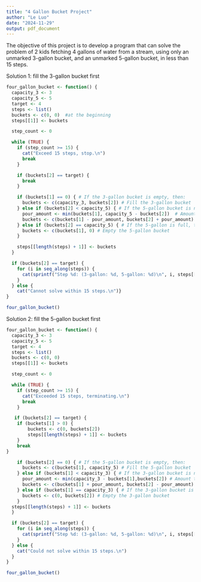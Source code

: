 ```yaml
---
title: "4 Gallon Bucket Project"
author: "Le Luo"
date: "2024-11-29"
output: pdf_document
---
```

The objective of this project is to develop a program that can solve the problem of
2 kids fetching 4 gallons of water from a stream, using only an unmarked 3-gallon
bucket, and an unmarked 5-gallon bucket, in less than 15 steps.

Solution 1: fill the 3-gallon bucket first
```r
four_gallon_bucket <- function() {
  capacity_3 <- 3
  capacity_5 <- 5
  target <- 4
  steps <- list()
  buckets <- c(0, 0)  #at the beginning
  steps[[1]] <- buckets

  step_count <- 0

  while (TRUE) {
    if (step_count >= 15) {
      cat("Exceed 15 steps, stop.\n")
      break
    }

    if (buckets[2] == target) {
      break
    }

    if (buckets[1] == 0) { # If the 3-gallon bucket is empty, then:
      buckets <- c(capacity_3, buckets[2]) # Fill the 3-gallon bucket
    } else if (buckets[2] < capacity_5) { # If the 5-gallon bucket is not full, then:
      pour_amount <- min(buckets[1], capacity_5 - buckets[2])  # Amount to be poured from 3-gallon to 5-gallon bucket
      buckets <- c(buckets[1] - pour_amount, buckets[2] + pour_amount) # Pour from 3-gallon to 5-gallon so fill the 5-gallon
    } else if (buckets[2] == capacity_5) { # If the 5-gallon is full, then:
      buckets <- c(buckets[1], 0) # Empty the 5-gallon bucket
    }

    steps[[length(steps) + 1]] <- buckets
  }

  if (buckets[2] == target) {
    for (i in seq_along(steps)) {
      cat(sprintf("Step %d: (3-gallon: %d, 5-gallon: %d)\n", i, steps[[i]][1], steps[[i]][2]))
    }
  } else {
    cat("Cannot solve within 15 steps.\n")}
}

four_gallon_bucket()
```

Solution 2: fill the 5-gallon bucket first
```r
four_gallon_bucket <- function() {
  capacity_3 <- 3
  capacity_5 <- 5
  target <- 4
  steps <- list()
  buckets <- c(0, 0) 
  steps[[1]] <- buckets

  step_count <- 0

  while (TRUE) {
    if (step_count >= 15) {
      cat("Exceeded 15 steps, terminating.\n")
      break
    }

   if (buckets[2] == target) {
    if (buckets[1] > 0) {
        buckets <- c(0, buckets[2]) 
        steps[[length(steps) + 1]] <- buckets
    }
    break
}

    if (buckets[2] == 0) { # If the 5-gallon bucket is empty, then:
      buckets <- c(buckets[1], capacity_5) # Fill the 5-gallon bucket
    } else if (buckets[1] < capacity_3) { # If the 3-gallon bucket is not full, then:
      pour_amount <- min(capacity_3 - buckets[1],buckets[2]) # Amount to be poured from 5-gallon to 3-gallon bucket
      buckets <- c(buckets[1] + pour_amount, buckets[2] - pour_amount) # Pour from 5-gallon to fill 3-gallon bucket
    } else if (buckets[1] == capacity_3) { # If the 3-gallon bucket is full, then:
      buckets <- c(0, buckets[2]) # Empty the 3-gallon bucket
    }
  steps[[length(steps) + 1]] <- buckets
  }

  if (buckets[2] == target) {
    for (i in seq_along(steps)) {
      cat(sprintf("Step %d: (3-gallon: %d, 5-gallon: %d)\n", i, steps[[i]][1], steps[[i]][2]))
    }
  } else {
    cat("Could not solve within 15 steps.\n")
  }
}

four_gallon_bucket()
```